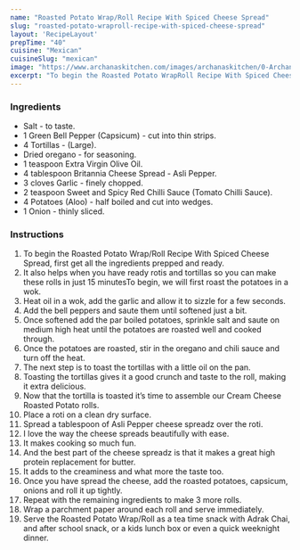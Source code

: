 ---
name: "Roasted Potato Wrap/Roll Recipe With Spiced Cheese Spread"
slug: "roasted-potato-wraproll-recipe-with-spiced-cheese-spread"
layout: 'RecipeLayout'
prepTime: "40"
cuisine: "Mexican"
cuisineSlug: "mexican"
image: "https://www.archanaskitchen.com/images/archanaskitchen/0-Archanas-Kitchen-Recipes/2016/1-Archana/Roasted_Potato_Roll_with_Britannia_Asli_Pepper_Cheese_Spreadz_-__Asli_Pepper-5.jpg"
excerpt: "To begin the Roasted Potato WrapRoll Recipe With Spiced Cheese Spread, first get all the ingredients prepped and ready"
---

### Ingredients

- Salt - to taste.
- 1 Green Bell Pepper (Capsicum) - cut into thin strips.
- 4 Tortillas - (Large).
- Dried oregano - for seasoning.
- 1 teaspoon Extra Virgin Olive Oil.
- 4 tablespoon Britannia Cheese Spread - Asli Pepper.
- 3 cloves Garlic - finely chopped.
- 2 teaspoon Sweet and Spicy Red Chilli Sauce (Tomato Chilli Sauce).
- 4 Potatoes (Aloo) - half boiled and cut into wedges.
- 1 Onion - thinly sliced.

### Instructions

1. To begin the Roasted Potato Wrap/Roll Recipe With Spiced Cheese Spread, first get all the ingredients prepped and ready.
1. It also helps when you have ready rotis and tortillas so you can make these rolls in just 15 minutesTo begin, we will first roast the potatoes in a wok.
1. Heat oil in a wok, add the garlic and allow it to sizzle for a few seconds.
1. Add the bell peppers and saute them until softened just a bit.
1. Once softened add the par boiled potatoes, sprinkle salt and saute on medium high heat until the potatoes are roasted well and cooked through.
1. Once the potatoes are roasted, stir in the oregano and chili sauce and turn off the heat.
1. The next step is to toast the tortillas with a little oil on the pan.
1. Toasting the tortillas gives it a good crunch and taste to the roll, making it extra delicious.
1. Now that the tortilla is toasted it’s time to assemble our Cream Cheese Roasted Potato rolls.
1. Place a roti on a clean dry surface.
1. Spread a tablespoon of Asli Pepper cheese spreadz over the roti.
1. I love the way the cheese spreads beautifully with ease.
1. It makes cooking so much fun.
1. And the best part of the cheese spreadz is that it makes a great high protein replacement for butter.
1. It adds to the creaminess and what more the taste too.
1. Once you have spread the cheese, add the roasted potatoes, capsicum, onions and roll it up tightly.
1. Repeat with the remaining ingredients to make 3 more rolls.
1. Wrap a parchment paper around each roll and serve immediately.
1. Serve the Roasted Potato Wrap/Roll as a tea time snack with Adrak Chai, and after school snack, or a kids lunch box or even a quick weeknight dinner.
